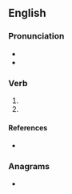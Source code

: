 ==English==

===Pronunciation===
* {{IPA|en|/dʲʊn/}}
* {{rhymes|en|ʊn|s=1}}

===Verb===
{{head|en|verb form}}

# {{past participle of|en|de|nocat=1}}
# {{past participle of|en|dee|nocat=1}}

====References====
* {{R:Northeast Dialect 2005}}

===Anagrams===
* {{anagrams|en|a=dnuy|Undy|duny|nudy|undy}}